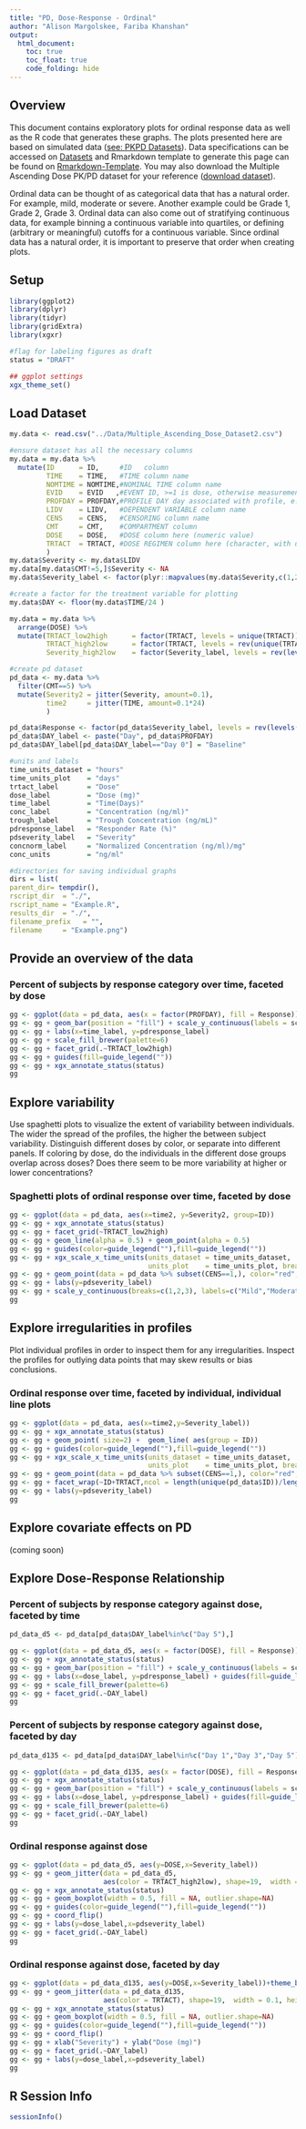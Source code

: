 ```yaml
---
title: "PD, Dose-Response - Ordinal"
author: "Alison Margolskee, Fariba Khanshan"
output:
  html_document:
    toc: true
    toc_float: true
    code_folding: hide
---
```


## Overview

This document contains exploratory plots for ordinal response data as well as the R code that generates these graphs. The plots presented here are based on simulated data ([see: PKPD Datasets](PKPD_Datasets.html)). Data specifications can be accessed on [Datasets](Datasets.html) and Rmarkdown template to generate this page can be found on [Rmarkdown-Template](Rmarkdown/Multiple_Ascending_Dose_PD_ordinal.Rmd). You may also download the Multiple Ascending Dose PK/PD dataset for your reference ([download dataset](Data/Multiple_Ascending_Dose_Dataset2.csv)).

Ordinal data can be thought of as categorical data that has a natural order. For example, mild, moderate or severe. Another example could be Grade 1, Grade 2, Grade 3. Ordinal data can also come out of stratifying continuous data, for example binning a continuous variable into quartiles, or defining (arbitrary or meaningful) cutoffs for a continuous variable. Since ordinal data has a natural order, it is important to preserve that order when creating plots. 

## Setup

```r
library(ggplot2)
library(dplyr)
library(tidyr)
library(gridExtra)
library(xgxr)

#flag for labeling figures as draft
status = "DRAFT"

## ggplot settings
xgx_theme_set()
```


## Load Dataset

```r
my.data <- read.csv("../Data/Multiple_Ascending_Dose_Dataset2.csv")

#ensure dataset has all the necessary columns
my.data = my.data %>%
  mutate(ID      = ID,     #ID   column
         TIME    = TIME,   #TIME column name
         NOMTIME = NOMTIME,#NOMINAL TIME column name
         EVID    = EVID   ,#EVENT ID, >=1 is dose, otherwise measurement
         PROFDAY = PROFDAY,#PROFILE DAY day associated with profile, e.g. day of dose administration
         LIDV    = LIDV,   #DEPENDENT VARIABLE column name
         CENS    = CENS,   #CENSORING column name
         CMT     = CMT,    #COMPARTMENT column
         DOSE    = DOSE,   #DOSE column here (numeric value)
         TRTACT  = TRTACT, #DOSE REGIMEN column here (character, with units),
         )
my.data$Severity <- my.data$LIDV
my.data[my.data$CMT!=5,]$Severity <- NA
my.data$Severity_label <- factor(plyr::mapvalues(my.data$Severity,c(1,2,3), c("Mild", "Moderate","Severe")), levels = c("Mild","Moderate","Severe"))

#create a factor for the treatment variable for plotting
my.data$DAY <- floor(my.data$TIME/24 )

my.data = my.data %>%
  arrange(DOSE) %>%
  mutate(TRTACT_low2high      = factor(TRTACT, levels = unique(TRTACT)),
         TRTACT_high2low      = factor(TRTACT, levels = rev(unique(TRTACT))),
         Severity_high2low    = factor(Severity_label, levels = rev(levels(Severity_label))))

#create pd dataset
pd_data <- my.data %>%
  filter(CMT==5) %>%
  mutate(Severity2 = jitter(Severity, amount=0.1),
         time2     = jitter(TIME, amount=0.1*24)
         )

pd_data$Response <- factor(pd_data$Severity_label, levels = rev(levels(pd_data$Severity_label)))
pd_data$DAY_label <- paste("Day", pd_data$PROFDAY)
pd_data$DAY_label[pd_data$DAY_label=="Day 0"] = "Baseline"

#units and labels
time_units_dataset = "hours"
time_units_plot    = "days"
trtact_label       = "Dose"
dose_label         = "Dose (mg)"
time_label         = "Time(Days)"
conc_label         = "Concentration (ng/ml)"
trough_label       = "Trough Concentration (ng/mL)"
pdresponse_label   = "Responder Rate (%)"
pdseverity_label   = "Severity"
concnorm_label     = "Normalized Concentration (ng/ml)/mg"
conc_units         = "ng/ml"

#directories for saving individual graphs
dirs = list(
parent_dir= tempdir(),
rscript_dir  = "./",
rscript_name = "Example.R",
results_dir  = "./",
filename_prefix   = "",
filename     = "Example.png")
```

## Provide an overview of the data

### Percent of subjects by response category over time, faceted by dose

```r
gg <- ggplot(data = pd_data, aes(x = factor(PROFDAY), fill = Response))
gg <- gg + geom_bar(position = "fill") + scale_y_continuous(labels = scales::percent)
gg <- gg + labs(x=time_label, y=pdresponse_label)
gg <- gg + scale_fill_brewer(palette=6)
gg <- gg + facet_grid(.~TRTACT_low2high)
gg <- gg + guides(fill=guide_legend(""))
gg <- gg + xgx_annotate_status(status)
gg
```


## Explore variability

Use spaghetti plots to visualize the extent of variability between individuals. The wider the spread of the profiles, the higher the between subject variability. Distinguish different doses by color, or separate into different panels. If coloring by dose, do the individuals in the different dose groups overlap across doses? Does there seem to be more variability at higher or lower concentrations?

### Spaghetti plots of ordinal response over time, faceted by dose

```r
gg <- ggplot(data = pd_data, aes(x=time2, y=Severity2, group=ID))
gg <- gg + xgx_annotate_status(status)
gg <- gg + facet_grid(~TRTACT_low2high)
gg <- gg + geom_line(alpha = 0.5) + geom_point(alpha = 0.5)
gg <- gg + guides(color=guide_legend(""),fill=guide_legend(""))
gg <- gg + xgx_scale_x_time_units(units_dataset = time_units_dataset,
                                  units_plot    = time_units_plot, breaks = seq(0,8*24,24))
gg <- gg + geom_point(data = pd_data %>% subset(CENS==1,), color="red", shape=8,alpha = 0.5)
gg <- gg + labs(y=pdseverity_label)
gg <- gg + scale_y_continuous(breaks=c(1,2,3), labels=c("Mild","Moderate","Severe"))
gg
```


## Explore irregularities in profiles

Plot individual profiles in order to inspect them for any irregularities. Inspect the profiles for outlying data points that may skew results or bias conclusions.

### Ordinal response over time, faceted by individual, individual line plots

```r
gg <- ggplot(data = pd_data, aes(x=time2,y=Severity_label))
gg <- gg + xgx_annotate_status(status)
gg <- gg + geom_point( size=2) +  geom_line( aes(group = ID)) 
gg <- gg + guides(color=guide_legend(""),fill=guide_legend(""))
gg <- gg + xgx_scale_x_time_units(units_dataset = time_units_dataset,
                                  units_plot    = time_units_plot, breaks = seq(0,7*24,7*24))
gg <- gg + geom_point(data = pd_data %>% subset(CENS==1,), color="red", shape=8,alpha = 0.5)
gg <- gg + facet_wrap(~ID+TRTACT,ncol = length(unique(pd_data$ID))/length(unique(pd_data$DOSE)) )
gg <- gg + labs(y=pdseverity_label)
gg
```

## Explore covariate effects on PD

(coming soon)

## Explore Dose-Response Relationship

### Percent of subjects by response category against dose, faceted by time

```r
pd_data_d5 <- pd_data[pd_data$DAY_label%in%c("Day 5"),]

gg <- ggplot(data = pd_data_d5, aes(x = factor(DOSE), fill = Response)) 
gg <- gg + xgx_annotate_status(status)
gg <- gg + geom_bar(position = "fill") + scale_y_continuous(labels = scales::percent)
gg <- gg + labs(x=dose_label, y=pdresponse_label) + guides(fill=guide_legend(""))
gg <- gg + scale_fill_brewer(palette=6)
gg <- gg + facet_grid(.~DAY_label)
gg
```


### Percent of subjects by response category against dose, faceted by day

```r
pd_data_d135 <- pd_data[pd_data$DAY_label%in%c("Day 1","Day 3","Day 5"),]

gg <- ggplot(data = pd_data_d135, aes(x = factor(DOSE), fill = Response)) 
gg <- gg + xgx_annotate_status(status)
gg <- gg + geom_bar(position = "fill") + scale_y_continuous(labels = scales::percent)
gg <- gg + labs(x=dose_label, y=pdresponse_label) + guides(fill=guide_legend(""))
gg <- gg + scale_fill_brewer(palette=6)
gg <- gg + facet_grid(.~DAY_label)
gg
```

### Ordinal response against dose

```r
gg <- ggplot(data = pd_data_d5, aes(y=DOSE,x=Severity_label))
gg <- gg + geom_jitter(data = pd_data_d5, 
                       aes(color = TRTACT_high2low), shape=19,  width = 0.1, height = 0, alpha = 0.5)
gg <- gg + xgx_annotate_status(status)
gg <- gg + geom_boxplot(width = 0.5, fill = NA, outlier.shape=NA) 
gg <- gg + guides(color=guide_legend(""),fill=guide_legend(""))
gg <- gg + coord_flip() 
gg <- gg + labs(y=dose_label,x=pdseverity_label)
gg <- gg + facet_grid(.~DAY_label)
gg
```

### Ordinal response against dose, faceted by day

```r
gg <- ggplot(data = pd_data_d135, aes(y=DOSE,x=Severity_label))+theme_bw()
gg <- gg + geom_jitter(data = pd_data_d135, 
                       aes(color = TRTACT), shape=19,  width = 0.1, height = 0, alpha = 0.5)
gg <- gg + xgx_annotate_status(status)
gg <- gg + geom_boxplot(width = 0.5, fill = NA, outlier.shape=NA) 
gg <- gg + guides(color=guide_legend(""),fill=guide_legend(""))
gg <- gg + coord_flip() 
gg <- gg + xlab("Severity") + ylab("Dose (mg)")
gg <- gg + facet_grid(.~DAY_label)
gg <- gg + labs(y=dose_label,x=pdseverity_label)
gg
```


## R Session Info
```r
sessionInfo()
```